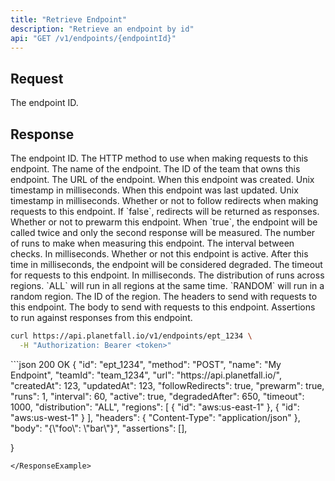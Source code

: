 ```yaml
---
title: "Retrieve Endpoint"
description: "Retrieve an endpoint by id"
api: "GET /v1/endpoints/{endpointId}"
---
```


## Request

<ParamField path="endpointId" type="string" required>
The endpoint ID.
</ParamField>

## Response

<ResponseField name="id" type="string" required>
  The endpoint ID.
</ResponseField>
<ResponseField name="method" type="string" required>
The HTTP method to use when making requests to this endpoint.
</ResponseField>
<ResponseField name="name" type="string" required>
The name of the endpoint.
</ResponseField>
<ResponseField name="teamId" type="string" required>
The ID of the team that owns this endpoint.
</ResponseField>
<ResponseField name="url" type="string" required>
The URL of the endpoint.
</ResponseField>
<ResponseField name="createdAt" type="number" required>
When this endpoint was created. Unix timestamp in milliseconds.
</ResponseField>


<ResponseField name="updatedAt" type="number" required>
When this endpoint was last updated. Unix timestamp in milliseconds.
</ResponseField>
<ResponseField name="followRedirects" type="boolean" required>
Whether or not to follow redirects when making requests to this endpoint.
If `false`, redirects will be returned as responses.
</ResponseField>
<ResponseField name="prewarm" type="boolean" required>
Whether or not to prewarm this endpoint.
When `true`, the endpoint will be called twice and only the second response will be measured.
</ResponseField>
<ResponseField name="runs" type="number" required>
The number of runs to make when measuring this endpoint.
</ResponseField>
<ResponseField name="interval" type="number" required>
The interval between checks. In milliseconds.
</ResponseField>
<ResponseField name="active" type="boolean" required>
Whether or not this endpoint is active.
</ResponseField>
<ResponseField name="degradedAfter" type="number">
After this time in milliseconds, the endpoint will be considered degraded.
</ResponseField>
<ResponseField name="timeout" type="number" required>
The timeout for requests to this endpoint. In milliseconds.
</ResponseField>
<ResponseField name="distribution" type="ALL | RANDOM" required>
The distribution of runs across regions. `ALL` will run in all regions at the same time. `RANDOM` will run in a random region.
</ResponseField>

<ResponseField name="regions" type="Array" required>
  <Expandable title="properties">

  <ResponseField name="id" type="string" required>
    The ID of the region.
  </ResponseField>
</Expandable>
</ResponseField>


<ResponseField name="headers" type="Record<string, string>" >
  The headers to send with requests to this endpoint.
</ResponseField>

<ResponseField name="body" type="string" >
  The body to send with requests to this endpoint.
</ResponseField>

<ResponseField name="assertions" type="Array" >
  Assertions to run against responses from this endpoint.
</ResponseField>

<RequestExample>



```sh curl
curl https://api.planetfall.io/v1/endpoints/ept_1234 \
  -H "Authorization: Bearer <token>"
```

</RequestExample>

<ResponseExample>
```json 200 OK
{
 "id": "ept_1234",
 "method": "POST",
 "name": "My Endpoint",
 "teamId": "team_1234",
 "url": "https://api.planetfall.io/",
 "createdAt": 123,
 "updatedAt": 123,
 "followRedirects": true,
 "prewarm": true,
 "runs": 1,
 "interval": 60,
 "active": true,
 "degradedAfter": 650,
 "timeout": 1000,
 "distribution": "ALL",
 "regions": [
    {
      "id": "aws:us-east-1"
    },
    {
      "id": "aws:us-west-1"
    }
 ],
 "headers": {
   "Content-Type": "application/json"
 },
 "body": "{\"foo\": \"bar\"}",
 "assertions": [],

}
```
</ResponseExample>
